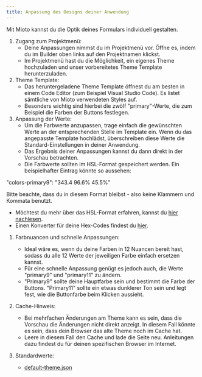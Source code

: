 ```yaml
---
title: Anpassung des Designs deiner Anwendung
---
```



Mit Mioto kannst du die Optik deines Formulars individuell gestalten.

1. Zugang zum Projektmenü:
   * Deine Anpassungen nimmst du im Projektmenü vor. Öffne es, indem du im Builder oben links auf den Projektnamen klickst.
   * Im Projektmenü hast du die Möglichkeit, ein eigenes Theme hochzuladen und unser vorbereitetes Theme Template herunterzuladen.
2. Theme Template:
   * Das heruntergeladene Theme Template öffnest du am besten in einem Code Editor (zum Beispiel Visual Studio Code). Es listet sämtliche von Mioto verwendeten Styles auf.
   * Besonders wichtig sind hierbei die zwölf "primary"-Werte, die zum Beispiel die Farben der Buttons festlegen.
3. Anpassung der Werte:
   * Um die Farbwerte anzupassen, trage einfach die gewünschten Werte an der entsprechenden Stelle im Template ein. Wenn du das angepasste Template hochlädst, überschreiben diese Werte die Standard-Einstellungen in deiner Anwendung.
   * Das Ergebnis deiner Anpassungen kannst du dann direkt in der Vorschau betrachten.
   * Die Farbwerte sollten im HSL-Format gespeichert werden. Ein beispielhafter Eintrag könnte so aussehen:

"colors-primary9": "343.4 96.6% 45.5%"

Bitte beachte, dass du in diesem Format bleibst - also keine Klammern und Kommata benutzt.

* Möchtest du mehr über das HSL-Format erfahren, kannst du [hier nachlesen](https://cloudfour.com/thinks/hsl-a-color-format-for-humans/ "").
* Einen Konverter für deine Hex-Codes findest du [hier](https://htmlcolors.com/hex-to-hsl "").

1. Farbnuancen und schnelle Anpassungen:

   * Ideal wäre es, wenn du deine Farben in 12 Nuancen bereit hast, sodass du alle 12 Werte der jeweiligen Farbe einfach ersetzen kannst.
   * Für eine schnelle Anpassung genügt es jedoch auch, die Werte "primary9" und "primary11" zu ändern.
   * "Primary9" sollte deine Hauptfarbe sein und bestimmt die Farbe der Buttons. "Primary11" sollte ein etwas dunklerer Ton sein und legt fest, wie die Buttonfarbe beim Klicken aussieht.
2. Cache-Hinweis:

   * Bei mehrfachen Änderungen am Theme kann es sein, dass die Vorschau die Änderungen nicht direkt anzeigt. In diesem Fall könnte es sein, dass dein Browser das alte Theme noch im Cache hat.
   * Leere in diesem Fall den Cache und lade die Seite neu. Anleitungen dazu findest du für deinen spezifischen Browser im Internet.
3. Standardwerte:

   * [default-theme.json](https://s3-us-west-2.amazonaws.com/secure.notion-static.com/4c5cfd46-79b7-4596-8759-88324f550bfb/default-theme.json)
